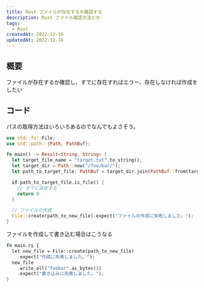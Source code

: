 ```yaml
---
title: Rust ファイルが存在するか確認する
description: Rust ファイル確認方法とか
tags:
  - Rust
createdAt: 2022-12-16
updatedAt: 2022-12-16
---
```


## 概要

ファイルが存在するか確認し、すでに存在すればエラー、存在しなければ作成をしたい

## コード
パスの取得方法はいろいろあるのでなんでもよさそう。

```rs main.rs
use std::fs::File;
use std::path::{Path, PathBuf};

fn main() -> Result<String, String> {
  let target_file_name = "target.txt".to_string();
  let target_dir = Path::new("/foo/bar/");
  let path_to_target_file: PathBuf = target_dir.join(PathBuf::from(target_file_name));

  if path_to_target_file.is_file() {
    // すでに存在する
    return 0
  }

  // ファイルの作成
  File::create(path_to_new_file).expect("ファイルの作成に失敗しました。");
}
```

ファイルを作成して書き込む場合はこうなる

```rs main.rs
fn main.rs {
  let new_file = File::create(path_to_new_file)
    .expect("作成に失敗しました。");
  new_file
    .write_all("foobar".as_bytes())
    .expect("書き込みに失敗しました。");
}
```
